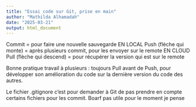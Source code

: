 ```yaml
---
title: "Essai code sur Git, prise en main"
author: "Mathilda Alhamadah"
date: "2025-03-21"
output: html_document
---
```


Commit = pour faire une nouvelle sauvegarde EN LOCAL
Push (flèche qui monte) = après plusieurs commit, pour les envoyer sur le remote EN CLOUD
Pull (flèche qui descend) = pour récupérer la version qui est sur le remote

Bonne pratique travail à plusieurs : toujours Pull avant de Push, pour développer son amélioration du code sur la dernière version du code des autres. 

Le fichier .gitignore c'est pour demander à Git de pas prendre en compte certains fichiers pour les commit. Boarf pas utile pour le moment je pense